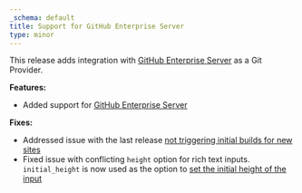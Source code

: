 ```yaml
---
_schema: default
title: Support for GitHub Enterprise Server
type: minor
---
```

This release adds integration with [GitHub Enterprise Server](/documentation/articles/connecting-a-github-enterprise-server-repository-as-your-source/)&nbsp;as a Git Provider.

**Features:**

* Added support for [GitHub Enterprise Server](/documentation/articles/connecting-a-github-enterprise-server-repository-as-your-source/)

**Fixes:**

* Addressed issue with the last release [not triggering initial builds for new sites](https://status.cloudcannon.com/incidents/3nsxtwz35b10)
* Fixed issue with conflicting `height`&nbsp;option for rich text inputs. `initial_height`&nbsp;is now used as the option to [set the initial height of the input](/documentation/articles/using-rich-text-inputs-to-edit-your-data/#initial_height)